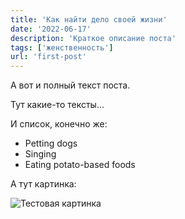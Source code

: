 ```yaml
---
title: 'Как найти дело своей жизни'
date: '2022-06-17'
description: 'Краткое описание поста'
tags: ['женственность']
url: 'first-post'
---
```


А вот и полный текст поста.

Тут какие-то тексты...

И список, конечно же:

- Petting dogs
- Singing
- Eating potato-based foods

А тут картинка:

![Тестовая картинка](../images/image.jpeg)
